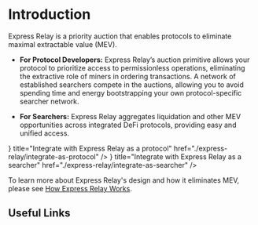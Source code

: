 

# Introduction

Express Relay is a priority auction that enables protocols to eliminate maximal extractable value (MEV).

- **For Protocol Developers:** Express Relay’s auction primitive allows your protocol to prioritize access to permissionless operations, eliminating the extractive role of miners in ordering transactions.
A network of established searchers compete in the auctions, allowing you to avoid spending time and energy bootstrapping your own protocol-specific searcher network.

- **For Searchers:** Express Relay aggregates liquidation and other MEV opportunities across integrated DeFi protocols, providing easy and unified access.

<Cards>
  <Card
    icon={<ContractIcon />}
    title="Integrate with Express Relay as a protocol"
    href="./express-relay/integrate-as-protocol"
  />
  <Card
    icon={<SearchIcon />}
    title="Integrate with Express Relay as a searcher"
    href="./express-relay/integrate-as-searcher"
  />
</Cards>

To learn more about Express Relay's design and how it eliminates MEV, please see [How Express Relay Works](/express-relay/how-express-relay-works).

## Useful Links
